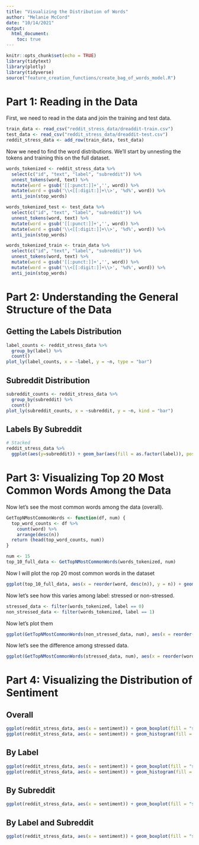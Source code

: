 ```yaml
---
title: "Visualizing the Distribution of Words"
author: "Melanie McCord"
date: "10/14/2021"
output: 
  html_document:
    toc: true
---
```


```r
knitr::opts_chunk$set(echo = TRUE)
library(tidytext)
library(plotly)
library(tidyverse)
source("feature_creation_functions/create_bag_of_words_model.R")
```
# Part 1: Reading in the Data
First, we need to read in the data and join the training and test data.
```r
train_data <- read_csv("reddit_stress_data/dreaddit-train.csv")
test_data <- read_csv("reddit_stress_data/dreaddit-test.csv")
reddit_stress_data <- add_row(train_data, test_data)
```
Now we need to find the word distributions. We'll start by unnesting the tokens and training this on the full dataset.
```r
words_tokenized <- reddit_stress_data %>%
  select(c("id", "text", "label", "subreddit")) %>%
  unnest_tokens(word, text) %>%
  mutate(word = gsub('[[:punct:]]+','', word)) %>%
  mutate(word = gsub('\\<[[:digit:]]+\\>', '%d%', word)) %>%
  anti_join(stop_words)

words_tokenized_test <- test_data %>%
  select(c("id", "text", "label", "subreddit")) %>%
  unnest_tokens(word, text) %>%
  mutate(word = gsub('[[:punct:]]+','', word)) %>%
  mutate(word = gsub('\\<[[:digit:]]+\\>', '%d%', word)) %>%
  anti_join(stop_words)

words_tokenized_train <- train_data %>%
  select(c("id", "text", "label", "subreddit")) %>%
  unnest_tokens(word, text) %>%
  mutate(word = gsub('[[:punct:]]+','', word)) %>%
  mutate(word = gsub('\\<[[:digit:]]+\\>', '%d%', word)) %>%
  anti_join(stop_words)
```
# Part 2: Understanding the General Structure of the Data
## Getting the Labels Distribution
```r
label_counts <- reddit_stress_data %>%
  group_by(label) %>%
  count()
plot_ly(label_counts, x = ~label, y = ~n, type = "bar")
```

## Subreddit Distribution
```r
subreddit_counts <- reddit_stress_data %>%
  group_by(subreddit) %>%
  count()
plot_ly(subreddit_counts, x = ~subreddit, y = ~n, kind = "bar")
```

## Labels By Subreddit
```r
# Stacked
reddit_stress_data %>%
  ggplot(aes(y=subreddit)) + geom_bar(aes(fill = as.factor(label)), position="stack")
```

# Part 3: Visualizing Top 20 Most Common Words Among the Data
Now let's see the most common words among the data (overall).
```r
GetTopNMostCommonWords <- function(df, num) {
  top_word_counts <- df %>%
    count(word) %>%
    arrange(desc(n))
  return (head(top_word_counts, num))
}
```

```r
num <- 15
top_10_full_data <- GetTopNMostCommonWords(words_tokenized, num)
```

Now I will plot the rop 20 most common words in the dataset
```r
ggplot(top_10_full_data, aes(x = reorder(word, desc(n)), y = n)) + geom_col(fill = "steelblue") + labs(title = "Top 10 Words from the Full Dataset", x = "Word", y = "Frequency")
```
Now let's see how this varies among label: stressed or non-stressed.
```r
stressed_data <- filter(words_tokenized, label == 0)
non_stressed_data <- filter(words_tokenized, label == 1)
```

Now let's plot them
```r
ggplot(GetTopNMostCommonWords(non_stressed_data, num), aes(x = reorder(word, desc(n)), y = n)) + geom_col(fill = "steelblue") + labs(title = "Top 10 Words from the Non-Stressed Dataset", x = "Word", y = "Frequency")
```
Now let's see the difference among stressed data.
```r
ggplot(GetTopNMostCommonWords(stressed_data, num), aes(x = reorder(word, desc(n)), y = n)) + geom_col(fill = "steelblue") + labs(title = "Top 10 Words from the Stressed Dataset", x = "Word", y = "Frequency")

```
# Part 4: Visualizing the Distribution of Sentiment
## Overall
```r
ggplot(reddit_stress_data, aes(x = sentiment)) + geom_boxplot(fill = "steelblue", bins = 50) + labs(title = "Distribution of Sentiment")
ggplot(reddit_stress_data, aes(x = sentiment)) + geom_histogram(fill = "steelblue", bins = 50) + labs(title = "Distribution of Sentiment")
```
## By Label
```r
ggplot(reddit_stress_data, aes(x = sentiment)) + geom_boxplot(fill = "steelblue", bins = 50) + labs(title = "Distribution of Sentiment") + facet_wrap(~ label)
ggplot(reddit_stress_data, aes(x = sentiment)) + geom_histogram(fill = "steelblue", bins = 50) + labs(title = "Distribution of Sentiment") + facet_wrap(~ label)
```
## By Subreddit
```r
ggplot(reddit_stress_data, aes(x = sentiment)) + geom_boxplot(fill = "steelblue", bins = 50) + labs(title = "Distribution of Sentiment") + facet_wrap(~ subreddit)
```

## By Label and Subreddit
```r
ggplot(reddit_stress_data, aes(x = sentiment)) + geom_boxplot(fill = "steelblue", bins = 50) + labs(title = "Distribution of Sentiment") + facet_grid(subreddit ~ label)
```

